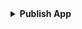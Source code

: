 
<FancyStep step={6}>
    <details>
        <summary>
            <strong>Publish App</strong>
        </summary>

        Before building a Velopack release, you must first build your application and publish it to a directory.

        For simplicity, we recommend publishing it as a [self-contained application](https://learn.microsoft.com/en-us/dotnet/core/deploying/#publish-self-contained).

        {!props.showMultipleTfmSuggestion && (
            <>
            <p>
            <code className="language-bash">
            dotnet publish yourApp.csproj -c Release --self-contained -r win-x64 -o .\publish
            </code>
            </p>
            </>
        )}
        

        {props.showMultipleTfmSuggestion && (
            <>
                <p>
                <code className="language-cmd">
                dotnet publish -f net8.0-desktop -p:Version=1.0.0 -o .\publish
                </code>
                </p>
                <p>
                This will create the artifacts to be installed inside of the <code>publish</code> directory. If you are targeting multiple platforms this process will need to be repeated for each of those platforms replacing the <code>-f</code> option with the appropriate target framework moniker (TFM) for each platform, such as <code>net8.0-windows</code> or <code>net8.0-maccatalyst</code>.
                </p>
            </>
        )}

        {props.suffix && (
            <p>
                <span dangerouslySetInnerHTML={{ __html: props.suffix }} />
            </p>
        )}

        <Admonition type="tip">
            Starting with .NET 7, the `-o`/`--output` option [can no longer be used with a solution file](https://learn.microsoft.com/en-us/dotnet/core/compatibility/sdk/7.0/solution-level-output-no-longer-valid?WT.mc_id=DT-MVP-5003472).
        
            Starting with .NET 8 and later, the `dotnet publish` command defaults to the Release configuration, so you can omit the `-c Release` option.
            For more details see https://learn.microsoft.com/en-us/dotnet/core/compatibility/sdk/8.0/dotnet-publish-config.
        
            If you execute the dotnet publish command from within the same directory as the .csproj file, you can omit the project argument. You can find more details on the [dotnet publish documentation](https://learn.microsoft.com/en-us/dotnet/core/tools/dotnet-publish?WT.mc_id=DT-MVP-5003472#arguments).
        </Admonition>
        
    </details>
</FancyStep>